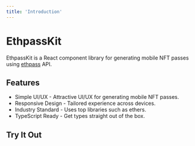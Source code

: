 ```yaml
---
title: 'Introduction'
---
```


# EthpassKit

EthpassKit is a React component library for generating mobile NFT passes using [ethpass](https://ethpass.xyz/) API.

## Features

- Simple UI/UX - Attractive UI/UX for generating mobile NFT passes.
- Responsive Design - Tailored experience across devices.
- Industry Standard - Uses top libraries such as ethers.
- TypeScript Ready - Get types straight out of the box.

## Try It Out
